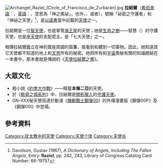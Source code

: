 {{Refimprove|time=2019-12-04T16:42:53+00:00}}
[[File:Archangel_Raziel_(Circle_of_Francisco_de_Zurbarán).jpg|thumb]]
'''拉結爾'''（[[希伯來語|希伯來語]]：<span style="font-family:SBL Hebrew, Ezra SIL SR, Ezra SIL, Cardo, Chrysanthi Unicode, TITUS Cyberbit Basic, Arial Unicode MS, Narkisim, Times New Roman"><big>{{Hebrew|רזיאל}}</big></span>，[[英語|英語]]：{{lang|en|Raziel}}，意思為「神之奧祕」，也作{{lang|en|Ratziel}}、{{lang|en|Gallizul}}、{{lang|en|Saraquel}}或者{{lang|en|Akrasiel}}），號稱「祕密之守護者」和「神祕之天使」<ref name = "GD">Davidson, Gustav (1967), ''A Dictionary of Angels, Including The Fallen Angels'', Entry: '''Raziel''', pp. 242, 243, Library of Congress Catalog Card Number: 66-19757</ref>，是[[以諾書|以諾書]]當中記載的[[天使|天使]]之一。

拉結爾是一位[[智天使|智天使]]，也是掌管[[海王星|海王星]]的天使；祂是[[生命樹_(卡巴拉)|生命之樹]]——智慧（{{lang|en|Chokhmah}}）的守護天使，也是[[座天使|座天使]]的支配君主。是「七大天使」之一。

相傳拉結爾矗立在神的寶座周圍的窗簾，能看到和聽到一切事物。因此，祂知道其它天使都不知道的地上和[[神的國|天界]]所有的秘密。祂把所有和[[宇宙|宇宙]]奧秘有關的知識總結在一本書中，那本書就是傳說的《[[天使拉結爾之書|天使拉結爾之書]]》。

== 大眾文化 ==
*輕小說《[[約會大作戰|約會大作戰]]》——精靈{{ruby|〈修女〉|Sister}}'''本條二亞'''的天使'''{{ruby|〈囁告篇帙〉|Rasiel}}'''。
*於《[[骸骨之城系列|骸骨之城系列]]》中，拉結爾是[[闇影獵人_(電視劇)|闇影獵人]]的[[主保聖人|守護天使]]。
*GN-XXX秘天使高達於動漫《[[機動戰士鋼彈00|機動戰士鋼彈00]]》的外傳漫畫版《鋼彈00P》及《鋼彈00I》中登場。

==參考資料==
{{Reflist}}

[[Category:犹太教中的天使|Category:犹太教中的天使]]
[[Category:天使个体|Category:天使个体]]
[[Category:天使长|Category:天使长]]